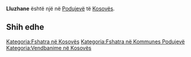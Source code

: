 {{Fshat në 
 | Emri                = Lluzhane
 | EmriAlt                = 
 | NAME_SHORT_FORM=      
 | NAME_GENERIC=      
 | NAME_SORT_NAME_RO=      LLUZHANE
 | FULL_NAME_RO = Lluzhane
 | FULL_NAME_ND_RO=Lluzhane
 | SORT_NAME_RG=LLUZHANE
 | FULL_NAME_RG=Lluzhane
 | FULL_NAME_ND_RG=Lluzhane
 | SRP_NAME_SHORT_FORM=      
 | SRP_NAME_GENERIC=      
 | SRP_NAME_SORT_NAME_RO=      
 | SRP_FULL_NAME_RO = 
 | SRP_FULL_NAME_ND_RO=
 | SRP_SORT_NAME_RG=
 | SRP_FULL_NAME_RG=
 | SRP_FULL_NAME_ND_RG=
 | Emri (Rasa dhanore) = 
 | Figura              = 
 | Shteti              = Kosovo
 | Komuna              = Podujevë
 | Kodi postar         = 
 | Sipërfaqja          = 

 | Popullsia           = 

 | Regj. i popullsisë  = 
 | Dend. e popullsisë  = 
 | Faqja zyrtare       = 
 <!--- Koordinatat ----> 
 | Gjerësia            = 42.821944
 | Gjatësia            = 21.168611
 | Lartësia            = 
}}
'''Lluzhane''' është një [[]] në [[Podujevë]] të [[Kosovës]].

<!-- == Gjeografia == -->
<!-- == Historia == -->
<!-- == Demografia == -->
== Shih edhe ==
{{Komuna Podujevë}}
{{Kosovo-Administrata-Cung}}

[[Kategoria:Fshatra në Kosovës]]
[[Kategoria:Fshatra në Kommunes Podujevë]]
[[Kategoria:Vendbanime në Kosovës]]